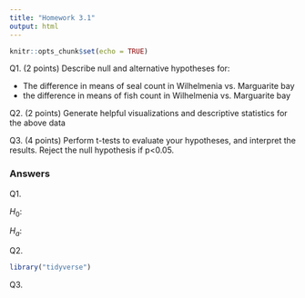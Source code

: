 ```yaml
---
title: "Homework 3.1"
output: html
---
```


```r
knitr::opts_chunk$set(echo = TRUE)
```

Q1. (2 points) Describe null and alternative hypotheses for:

-   The difference in means of seal count in Wilhelmenia vs. Marguarite bay
-   the difference in means of fish count in Wilhelmenia vs. Marguarite bay

Q2. (2 points) Generate helpful visualizations and descriptive statistics for the above data

Q3. (4 points) Perform t-tests to evaluate your hypotheses, and interpret the results. Reject the null hypothesis if p\<0.05.

### Answers

Q1.

$H_{0}$:

$H_{a}$:

Q2.

```r
library("tidyverse")


```

Q3.

```r


```
